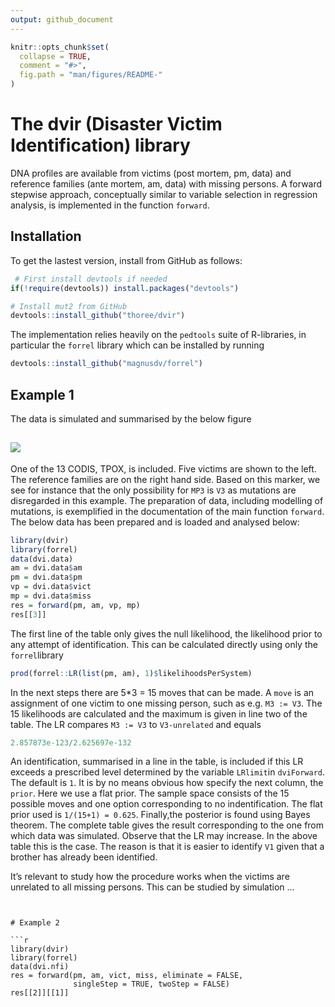 ```yaml
---
output: github_document
---
```


<!-- README.md is generated from README.Rmd. Please edit that file -->

```r
knitr::opts_chunk$set(
  collapse = TRUE,
  comment = "#>",
  fig.path = "man/figures/README-"
)
```


# The dvir (Disaster Victim Identification) library

DNA profiles are available from victims (post mortem, pm, data) and 
reference families (ante mortem, am, data) with missing persons. A forward stepwise approach,
conceptually similar to variable selection in regression analysis, is implemented in
the function `forward`. 

## Installation

To get the lastest version, install from GitHub as follows:

```r
 # First install devtools if needed
if(!require(devtools)) install.packages("devtools")

# Install mut2 from GitHub
devtools::install_github("thoree/dvir")
```
The implementation relies heavily on 
the `pedtools` suite of R-libraries, in particular the `forrel` library
which can be installed by running

```r
devtools::install_github("magnusdv/forrel")
```
                        

## Example 1

The data is simulated and summarised by the below figure

##  <img src="man/figures/dvi.data.png" >

One of the 13 CODIS, TPOX, is included. Five
victims are shown to the left. The reference families are
on the right hand side. Based on this marker, we see for instance that the only possibility for `MP3` is `V3` as mutations are disregarded in this example.
The preparation of data, including modelling of mutations, is exemplified in the documentation of the main function `forward`.
The below data has been prepared and is loaded and analysed below:

```r
library(dvir)
library(forrel)
data(dvi.data)
am = dvi.data$am
pm = dvi.data$pm
vp = dvi.data$vict
mp = dvi.data$miss
res = forward(pm, am, vp, mp)
res[[3]]
```

The first line of the table only gives the null likelihood, the
likelihood prior to any attempt of identification. This can be calculated directly 
using only the `forrel`library

```r
prod(forrel::LR(list(pm, am), 1)$likelihoodsPerSystem)
```

In the next steps there are 5*3 = 15 moves that can be made. A `move` is an assignment of
one victim to one missing person, such as e.g. `M3 := V3`. The 15 likelihoods are calculated
and the maximum is given in line two of the table.
The LR compares `M3 := V3` to `V3-unrelated` and equals

```r
2.857873e-123/2.625697e-132
```
An identification, summarised in a line in the table, is included if this
LR exceeds a prescribed level determined by the variable
`LRlimit`in `dviForward`. The default is `1`.
It is by no means obvious how specify the next column,
the `prior`. Here we use a flat prior.
The sample space consists of the 15 possible moves and
one option corresponding to no indentification. The flat
prior used is `1/(15+1) = 0.625`. Finally,the posterior is found using Bayes theorem. The complete table gives the result corresponding
to the one from which data was simulated. Observe that the LR may increase.
In the above table this is the case. The reason is that it is easier to identify `V1` given that a brother has already been identified.

It's relevant to study how the procedure works when the victims are unrelated
to all missing persons.
This can be studied by simulation ...


```


# Example 2

```r
library(dvir)
library(forrel)
data(dvi.nfi)
res = forward(pm, am, vict, miss, eliminate = FALSE, 
              singleStep = TRUE, twoStep = FALSE)
res[[2]][[1]]
```

